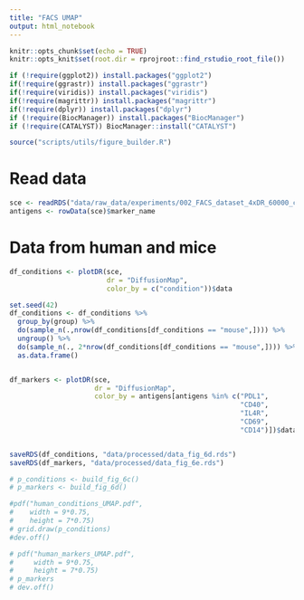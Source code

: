 ```yaml
---
title: "FACS UMAP"
output: html_notebook
---
```


```r
knitr::opts_chunk$set(echo = TRUE)
knitr::opts_knit$set(root.dir = rprojroot::find_rstudio_root_file())
```

```r
if (!require(ggplot2)) install.packages("ggplot2")
if(!require(ggrastr)) install.packages("ggrastr")
if(!require(viridis)) install.packages("viridis")
if(!require(magrittr)) install.packages("magrittr")
if(!require(dplyr)) install.packages("dplyr")
if (!require(BiocManager)) install.packages("BiocManager")
if (!require(CATALYST)) BiocManager::install("CATALYST")

source("scripts/utils/figure_builder.R")
```

# Read data

```r

sce <- readRDS("data/raw_data/experiments/002_FACS_dataset_4xDR_60000_cells.rds")
antigens <- rowData(sce)$marker_name

```

# Data from human and mice

```r
df_conditions <- plotDR(sce,
                        dr = "DiffusionMap",
                        color_by = c("condition"))$data

set.seed(42)
df_conditions <- df_conditions %>%
  group_by(group) %>%
  do(sample_n(.,nrow(df_conditions[df_conditions == "mouse",]))) %>%
  ungroup() %>%
  do(sample_n(., 2*nrow(df_conditions[df_conditions == "mouse",]))) %>%
  as.data.frame()


df_markers <- plotDR(sce,
                     dr = "DiffusionMap",
                     color_by = antigens[antigens %in% c("PDL1",
                                                         "CD40",
                                                         "IL4R",
                                                         "CD69",
                                                         "CD14")])$data


saveRDS(df_conditions, "data/processed/data_fig_6d.rds")
saveRDS(df_markers, "data/processed/data_fig_6e.rds")


```

```r
# p_conditions <- build_fig_6c()
# p_markers <- build_fig_6d()
```

```r
#pdf("human_conditions_UMAP.pdf",
#    width = 9*0.75,
#    height = 7*0.75)
# grid.draw(p_conditions)
#dev.off()
```

```r
# pdf("human_markers_UMAP.pdf",
#     width = 9*0.75,
#     height = 7*0.75)
# p_markers
# dev.off()
```

